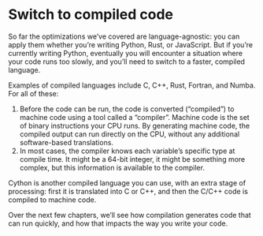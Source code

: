# Switch to compiled code

So far the optimizations we've covered are language-agnostic: you can apply them whether you're writing Python, Rust, or JavaScript.
But if you're currently writing Python, eventually you will encounter a situation where your code runs too slowly, and you'll need to switch to a faster, compiled language.

Examples of compiled languages include C, C++, Rust, Fortran, and Numba.
For all of these:

1. Before the code can be run, the code is converted ("compiled") to machine code using a tool called a "compiler".
   Machine code is the set of binary instructions your CPU runs.
   By generating machine code, the compiled output can run directly on the CPU, without any additional software-based translations.
2. In most cases, the compiler knows each variable's specific type at compile time.
   It might be a 64-bit integer, it might be something more complex, but this information is available to the compiler.

Cython is another compiled language you can use, with an extra stage of processing: first it is translated into C or C++, and then the C/C++ code is compiled to machine code.

Over the next few chapters, we'll see how compilation generates code that can run quickly, and how that impacts the way you write your code.
